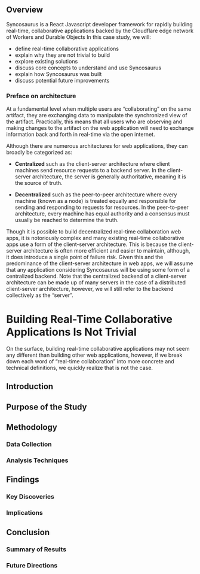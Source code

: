 
## Overview

Syncosaurus is a React Javascript developer framework for rapidly building real-time, collaborative applications backed by the Cloudflare edge network of Workers and Durable Objects
In this case study, we will:

- define real-time collaborative applications
- explain why they are not trivial to build
- explore existing solutions
- discuss core concepts to understand and use Syncosaurus
- explain how Syncosaurus was built
- discuss potential future improvements

### Preface on architecture

At a fundamental level when multiple users are “collaborating” on the same artifact, they are exchanging data to manipulate the synchronized view of the artifact. Practically, this means that all users who are observing and making changes to the artifact on the web application will need to exchange information back and forth in real-time via the open internet.

Although there are numerous architectures for web applications, they can broadly be categorized as:

- **Centralized** such as the client-server architecture where client machines send resource requests to a backend server. In the client-server architecture, the server is generally authoritative, meaning it is the source of truth.

<Dia2ClientChangesSync />

- **Decentralized** such as the peer-to-peer architecture where every machine (known as a node) is treated equally and responsible for sending and responding to requests for resources. In the peer-to-peer architecture, every machine has equal authority and a consensus must usually be reached to determine the truth.

Though it is possible to build decentralized real-time collaboration web apps, it is notoriously complex and many existing real-time collaborative apps use a form of the client-server architecture. This is because the client-server architecture is often more efficient and easier to maintain, although, it does introduce a single point of failure risk.
Given this and the predominance of the client-server architecture in web apps, we will assume that any application considering Syncosaurus will be using some form of a centralized backend. Note that the centralized backend of a client-server architecture can be made up of many servers in the case of a distributed client-server architecture, however, we will still refer to the backend collectively as the “server”.

# Building Real-Time Collaborative Applications Is Not Trivial

On the surface, building real-time collaborative applications may not seem any different than building other web applications, however, if we break down each word of “real-time collaboration” into more concrete and technical definitions, we quickly realize that is not the case.

## Introduction

## Purpose of the Study

## Methodology

### Data Collection

### Analysis Techniques

## Findings

### Key Discoveries

### Implications

## Conclusion

### Summary of Results

### Future Directions
